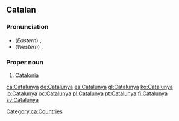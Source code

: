 ==Catalan==

===Pronunciation===
* (''Eastern'') {{IPA|/kətə'ɫuɲə/}}, {{SAMPA|/k@t@"5uJ@/}}
* (''Western'') {{IPA|/kata'ɫuɲa/}}, {{SAMPA|/kata"5uJa/}}

===Proper noun===
{{ca-proper noun|f}}

# [[Catalonia]]

[[Category:ca:Countries]]

[[ca:Catalunya]]
[[de:Catalunya]]
[[es:Catalunya]]
[[gl:Catalunya]]
[[ko:Catalunya]]
[[io:Catalunya]]
[[oc:Catalunya]]
[[pl:Catalunya]]
[[pt:Catalunya]]
[[fi:Catalunya]]
[[sv:Catalunya]]